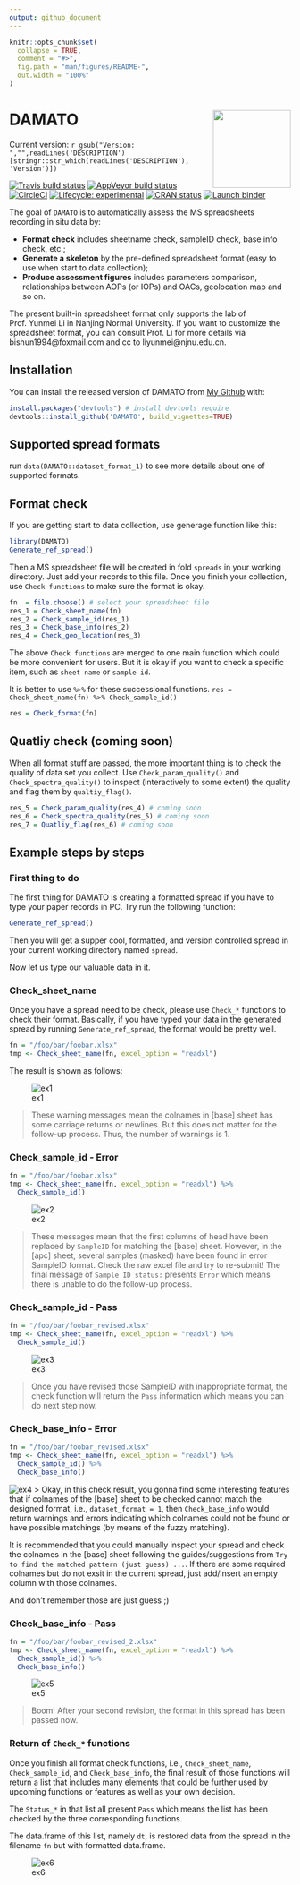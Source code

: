```yaml
---
output: github_document
---
```


<!-- README.md is generated from README.Rmd. Please edit that file -->

```r
knitr::opts_chunk$set(
  collapse = TRUE,
  comment = "#>",
  fig.path = "man/figures/README-",
  out.width = "100%"
)
```

# DAMATO <img src='man/figures/logo.png' align="right" height="139" />

Current version: `r gsub("Version: ","",readLines('DESCRIPTION')[stringr::str_which(readLines('DESCRIPTION'), 'Version')])`

<!-- badges: start -->
[![Travis build status](https://travis-ci.com/bishun945/DAMATO.svg?token=ekKczQU5ZnxJHkx55qWv&branch=master)](https://travis-ci.com/bishun945/DAMATO)
[![AppVeyor build status](https://ci.appveyor.com/api/projects/status/ka7a4j64v11xhive?svg=true)](https://ci.appveyor.com/project/bishun945/damato)
[![CircleCI](https://circleci.com/gh/bishun945/DAMATO/tree/circleci-project-setup.svg?style=svg&circle-token=0e261ccfcb5335a249044d86bab7569c0131db7e)](https://circleci.com/gh/bishun945/DAMATO/tree/circleci-project-setup)
[![Lifecycle: experimental](https://img.shields.io/badge/lifecycle-experimental-orange.svg)](https://www.tidyverse.org/lifecycle/#experimental)
[![CRAN status](https://www.r-pkg.org/badges/version/DAMATO)](https://CRAN.R-project.org/package=DAMATO)
[![Launch binder](https://mybinder.org/badge_logo.svg)](https://mybinder.org/v2/gh/bishun945/DAMATO/master)
<!-- badges: end -->

The goal of `DAMATO` is to automatically assess the MS spreadsheets recording in situ data by:

  * **Format check** includes sheetname check, sampleID check, base info check, etc.;
  * **Generate a skeleton** by the pre-defined spreadsheet format (easy to use when start to data collection);
  * **Produce assessment figures** includes parameters comparison, relationships between AOPs (or IOPs) and OACs, geolocation map and so on.
  
The present built-in spreadsheet format only supports the lab of Prof. Yunmei Li in Nanjing Normal University. If you want to customize the spreadsheet format, you can consult Prof. Li for more details via bishun1994@foxmail.com and cc to liyunmei@njnu.edu.cn.

## Installation

You can install the released version of DAMATO from [My Github](https://github.com/bishun945/DAMATO) with:

``` r
install.packages("devtools") # install devtools require
devtools::install_github('DAMATO', build_vignettes=TRUE)
```

## Supported spread formats

run `data(DAMATO::dataset_format_1)` to see more details about one of supported formats.

## Format check

If you are getting start to data collection, use generage function like this:

```r
library(DAMATO)
Generate_ref_spread()
```

Then a MS spreadsheet file will be created in fold `spreads` in your working directory. Just add your records to this file. Once you finish your collection, use `Check functions` to make sure the format is okay.

```r

fn  = file.choose() # select your spreadsheet file
res_1 = Check_sheet_name(fn)
res_2 = Check_sample_id(res_1)
res_3 = Check_base_info(res_2)
res_4 = Check_geo_location(res_3)
```

The above `Check functions` are merged to one main function which could be more convenient for users. But it is okay if you want to check a specific item, such as `sheet name` or `sample id`.

It is better to use `%>%` for these successional functions. `res = Check_sheet_name(fn) %>% Check_sample_id()`

```r
res = Check_format(fn)
```

## Quatliy check (coming soon)

When all format stuff are passed, the more important thing is to check the quality of data set you collect. Use `Check_param_quality()` and `Check_spectra_quality()` to inspect (interactively to some extent) the quality and flag them by `qualtiy_flag()`.

```r
res_5 = Check_param_quality(res_4) # coming soon
res_6 = Check_spectra_quality(res_5) # coming soon
res_7 = Quatliy_flag(res_6) # coming soon
```


## Example steps by steps

### First thing to do

The first thing for DAMATO is creating a formatted spread if you have to type your paper records in PC. Try run the following function:

```r
Generate_ref_spread()
```

Then you will get a supper cool, formatted, and version controlled spread in your current working directory named `spread`.

Now let us type our valuable data in it.

### Check_sheet_name

Once you have a spread need to be check, please use `Check_*` functions to check their format. Basically, if you have typed your data in the generated spread by running `Generate_ref_spread`, the format would be pretty well.

```r
fn = "/foo/bar/foobar.xlsx"
tmp <- Check_sheet_name(fn, excel_option = "readxl")
```

The result is shown as follows:

![ex1](./man/figures/Check_sheet_name_1.jpg)

> These warning messages mean the colnames in [base] sheet has some carriage returns or newlines. But this does not matter for the follow-up process. Thus, the number of warnings is 1.

### Check_sample_id - Error

```r
fn = "/foo/bar/foobar.xlsx"
tmp <- Check_sheet_name(fn, excel_option = "readxl") %>%
  Check_sample_id()
```

![ex2](./man/figures/Check_sample_id.jpg)

> These messages mean that the first columns of head have been replaced by `SampleID` for matching the [base] sheet. However, in the [apc] sheet, several samples (masked) have been found in error SampleID format. Check the raw excel file and try to re-submit! The final message of `Sample ID status: ` presents `Error` which means there is unable to do the follow-up process.

### Check_sample_id - Pass

```r
fn = "/foo/bar/foobar_revised.xlsx"
tmp <- Check_sheet_name(fn, excel_option = "readxl") %>%
  Check_sample_id()
```

![ex3](./man/figures/Check_sample_id_pass.jpg)

> Once you have revised those SampleID with inappropriate format, the check function will return the `Pass` information which means you can do next step now.


### Check_base_info - Error

```r
fn = "/foo/bar/foobar_revised.xlsx"
tmp <- Check_sheet_name(fn, excel_option = "readxl") %>%
  Check_sample_id() %>%
  Check_base_info()
```

![ex4](./man/figures/Check_base_info_error.jpg)
> Okay, in this check result, you gonna find some interesting features that if colnames of the [base] sheet to be checked cannot match the designed format, i.e., `dataset_format = 1`, then `Check_base_info` would return warnings and errors indicating which colnames could not be found or have possible matchings (by means of the fuzzy matching).

It is recommended that you could manually inspect your spread and check the colnames in the [base] sheet following the guides/suggestions from `Try to find the matched pattern (just guess) ...`. If there are some required colnames but do not exsit in the current spread, just add/insert an empty column with those colnames.

And don't remember those are just guess ;)


### Check_base_info - Pass

```r
fn = "/foo/bar/foobar_revised_2.xlsx"
tmp <- Check_sheet_name(fn, excel_option = "readxl") %>%
  Check_sample_id() %>%
  Check_base_info()
```

![ex5](./man/figures/Check_base_info_pass.jpg)

> Boom! After your second revision, the format in this spread has been passed now.

### Return of `Check_*` functions

Once you finish all format check functions, i.e., `Check_sheet_name`, `Check_sample_id`, and `Check_base_info`, the final result of those functions will return a list that includes many elements that could be further used by upcoming functions or features as well as your own decision.

The `Status_*` in that list all present `Pass` which means the list has been checked by the three corresponding functions. 

The data.frame of this list, namely `dt`, is restored data from the spread in the filename `fn` but with formatted data.frame.

![ex6](./man/figures/Check_return.jpg)



